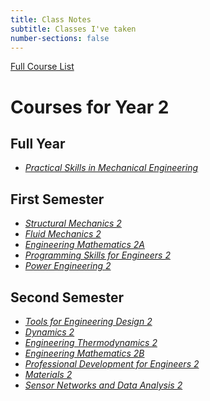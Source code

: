 ```yaml
---
title: Class Notes
subtitle: Classes I've taken
number-sections: false
---
```


[Full Course List](Class_Notes/courses.qmd)

# Courses for Year 2

## Full Year

- [*Practical Skills in Mechanical Engineering*](Class_Notes/2_Prac_Skills/2_Prac_Skills.qmd)

## First Semester

- [*Structural Mechanics 2*](Class_Notes/2A_Struc_Mech/2A_Struc_Mech.qmd)
- [*Fluid Mechanics 2*](Class_Notes/2A_Fluid_Mech/2A_Fluid_Mech.qmd)
- [*Engineering Mathematics 2A*](Class_Notes/2A_Eng_Math/2A_Eng_Math.qmd)
- [*Programming Skills for Engineers 2*](Class_Notes/2A_Prog_Skill/2A_Prog_Skill.qmd)
- [*Power Engineering 2*](Class_Notes/2A_Power_Eng/2A_Power_Eng.qmd)

## Second Semester 

- [*Tools for Engineering Design 2*](Class_Notes/2B_Eng_Design/2B_Eng_Design.qmd)
- [*Dynamics 2*](Class_Notes/2B_Dynamics/2B_Dynamics.qmd)
- [*Engineering Thermodynamics 2*](Class_Notes/2B_Eng_Therm/2B_Eng_Therm.qmd)
- [*Engineering Mathematics 2B*](Class_Notes/2B_Eng_Math/2B_Eng_Math.qmd)
- [*Professional Development for Engineers 2*](Class_Notes/2B_Prof_Dev/2B_Prof_Dev.qmd)
- [*Materials 2*](Class_Notes/2B_Materials/2B_Materials.qmd)
- [*Sensor Networks and Data Analysis 2*](Class_Notes/2B_Sensor_Nets/2B_Sensor_Nets.qmd)
